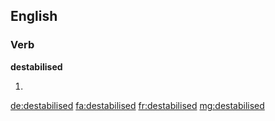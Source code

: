 ==English==

===Verb===
'''destabilised'''

# {{en-past of|destabilise}}

[[de:destabilised]]
[[fa:destabilised]]
[[fr:destabilised]]
[[mg:destabilised]]